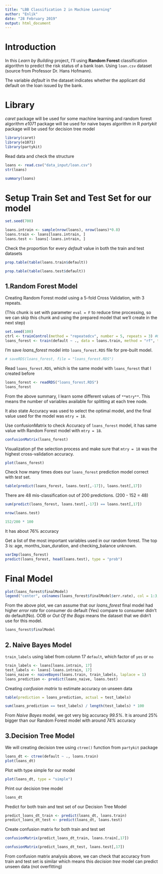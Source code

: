 ```yaml
---
title: "LBB Classification 2 in Machine Learning"
author: "Enlik"
date: "28 February 2019"
output: html_document
---
```


# Introduction
In this *Learn by Building* project, I'll using **Random Forest** classification algorithm to predict the risk status of a bank loan. Using `loan.csv` dataset (source from Professor Dr. Hans Hofmann).

The variable *default* in the dataset indicates whether the applicant did default on the loan issued by the bank.

# Library
*caret* package will be used for some machine learning and random forest algorithm
*e1071* package will be used for naive bayes algorithm in R
*partykit* package will be used for decision tree model
```r
library(caret)
library(e1071)
library(partykit)
```

Read data and check the structure
```r
loans <- read.csv("data_input/loan.csv")
str(loans)

summary(loans)
```

# Setup Train Set and Test Set for our model
```r
set.seed(700)

loans.intrain <- sample(nrow(loans), nrow(loans)*0.8)
loans.train <- loans[loans.intrain, ]
loans.test <- loans[-loans.intrain, ]
```

Check the proportion for every *default* value in both the train and test datasets
```r
prop.table(table(loans.train$default))
```

```r
prop.table(table(loans.test$default))
```

## 1.Random Forest Model
Creating Random Forest model using a 5-fold Cross Validation, with 3 repeats.

(This chunk is set with parameter `eval = F` to reduce time processing, so we can skip this chunk and using the prepared model that we'll create in the next step)
```r
set.seed(100)
ctrl <- trainControl(method = "repeatedcv", number = 5, repeats = 3) #Question cara nentuin number dan repeats?
loans_forest <- train(default ~ ., data = loans.train, method = "rf", trControl = ctrl)
```

I'm save *loans_forest* model into `loans_forest.RDS` file for pre-built model.
```r
# saveRDS(loans_forest, file = "loans_forest.RDS")
```

Read `loans_forest.RDS`, which is the same model with `loans_forest` that I created before
```r
loans_forest <- readRDS("loans_forest.RDS")
loans_forest
```
From the above summary, I learn some different values of `**mtry**`. This means the number of variables available for splitting at each tree node.

It also state Accuracy was used to select the optimal model, and the final value used for the model was `mtry = 18`.


Use confusionMatrix to check Accuracy of `loans_forest` model, it has same value with Random Forest model with `mtry = 18`.
```r
confusionMatrix(loans_forest)
```


Visualization pf the selection process and make sure that `mtry = 18` was the highest cross-validation accuracy.
```r
plot(loans_forest)
```

Check how many times does our `loans_forest` prediction model correct with *test* set. 
```r
table(predict(loans_forest, loans.test[,-17]), loans.test[,17])
```

There are 48 mis-classification out of 200 predictions.
(200 - 152 = 48)
```r
sum(predict(loans_forest, loans.test[,-17]) == loans.test[,17])
```

```r
nrow(loans.test)
```

```r
152/200 * 100
```
It has about 76% accuracy

Get a list of the most important variables used in our random forest. The top 3 is: age, months_loan_duration, and checking_balance unknown.
```r
varImp(loans_forest)
predict(loans_forest, head(loans.test), type = "prob")
```



# Final Model
```r
plot(loans_forest$finalModel)
legend("center", colnames(loans_forest$finalModel$err.rate), col = 1:3, cex = 0.8, fill = 1:3)
```
From the above plot, we can assume that our *loans_forest* final model had higher *error rate* for consumer do default (Yes) compare to consumer didn't do default(No). OOB or *Out Of the Bags* means the dataset that we didn't use for this model.

```r
loans_forest$finalModel
```

## 2. Naive Bayes Model
`train_labels` using label from column 17 `default`, which factor of `yes` or `no`
```r
train_labels <- loans[loans.intrain, 17]
test_labels <- loans[-loans.intrain, 17]
loans_naive <- naiveBayes(loans.train, train_labels, laplace = 1)
loans_prediction <- predict(loans_naive, loans.test)
```

Creating *confusion matrix* to estimate accuracy on unseen data
```r
table(prediction = loans_prediction, actual = test_labels)
```

```r
sum(loans_prediction == test_labels) / length(test_labels) * 100
```
From *Naive Bayes* model, we got very big accuracy *99.5%*. It is around 25% bigger than our Random Forest model with around *74%* accuracy


## 3.Decision Tree Model
We will creating decision tree using `ctree()` function from `partykit` package
```r
loans_dt <- ctree(default ~ ., loans.train)
plot(loans_dt)
```

Plot with type simple for our model
```r
plot(loans_dt, type = "simple")
```

Print our decision tree model
```r
loans_dt
```

Predict for both train and test set of our Decision Tree Model
```r
predict_loans_dt_train <- predict(loans_dt, loans.train)
predict_loans_dt_test <- predict(loans_dt, loans.test)
```

Create confusion matrix for both train and test set
```r
confusionMatrix(predict_loans_dt_train, loans.train[,17])
```


```r
confusionMatrix(predict_loans_dt_test, loans.test[,17])
```
From confusion matrix analysis above, we can check that accuracy from train and test set is similar which means this *decision tree* model can predict unseen data (not overfitting)
